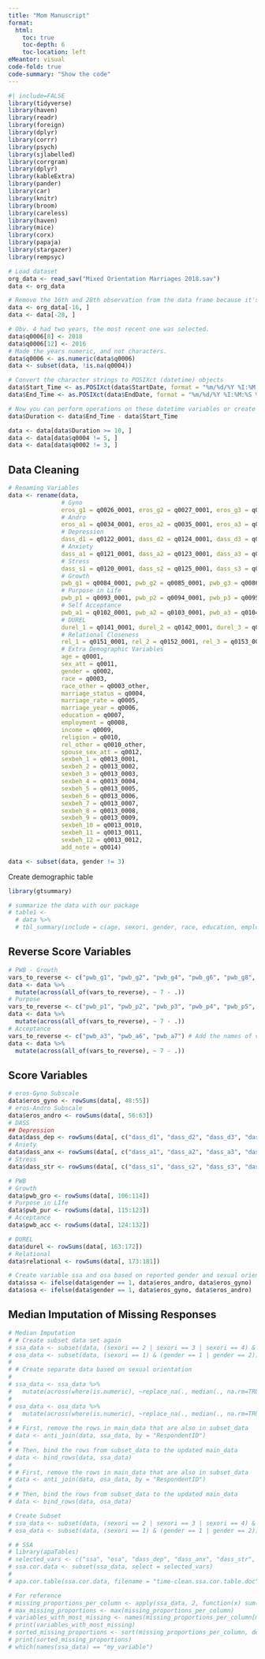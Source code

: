 ```yaml
---
title: "Mom Manuscript"
format:
  html:
    toc: true
    toc-depth: 6
    toc-location: left
eMeantor: visual
code-fold: true
code-summary: "Show the code"
---
```


```r
#| include=FALSE
library(tidyverse)
library(haven)
library(readr)
library(foreign)
library(dplyr)
library(corrr)
library(psych)
library(sjlabelled)
library(corrgram)
library(dplyr)
library(kableExtra)
library(pander)
library(car)
library(knitr)
library(broom)
library(careless)
library(haven)
library(mice)
library(corx)
library(papaja)
library(stargazer)
library(rempsyc)
```

```r
# Load dataset
org_data <- read_sav("Mixed Orientation Marriages 2018.sav")
data <- org_data

# Remove the 16th and 28th observation from the data frame because it's flawwed.
data <- org_data[-16, ]
data <- data[-28, ]

# Obv. 4 had two years, the most recent one was selected. 
data$q0006[8] <- 2018
data$q0006[12] <- 2016
# Made the years numeric, and not characters. 
data$q0006 <- as.numeric(data$q0006)
data <- subset(data, !is.na(q0004))

# Convert the character strings to POSIXct (datetime) objects
data$Start_Time <- as.POSIXct(data$StartDate, format = "%m/%d/%Y %I:%M:%S %p")
data$End_Time <- as.POSIXct(data$EndDate, format = "%m/%d/%Y %I:%M:%S %p")

# Now you can perform operations on these datetime variables or create a new one based on them
data$Duration <- data$End_Time - data$Start_Time

data <- data[data$Duration >= 10, ]
data <- data[data$q0004 != 5, ]
data <- data[data$q0002 != 3, ]
```

## Data Cleaning

```r
# Renaming Variables
data <- rename(data, 
               # Gyno
               eros_g1 = q0026_0001, eros_g2 = q0027_0001, eros_g3 = q0028_0001, eros_g4 = q0029_0001, eros_g5 = q0030_0001, eros_g6 = q0031_0001, eros_g7 = q0032_0001, eros_g8 = q0033_0001, 
               # Andro
               eros_a1 = q0034_0001, eros_a2 = q0035_0001, eros_a3 = q0036_0001, eros_a4 = q0037_0001, eros_a5 = q0038_0001, eros_a6 = q0039_0001, eros_a7 = q0040_0001, eros_a8 = q0041_0001,
               # Depression
               dass_d1 = q0122_0001, dass_d2 = q0124_0001, dass_d3 = q0129_0001, dass_d4 = q0132_0001, dass_d5 = q0135_0001, dass_d6 = q0136_0001, dass_d7 = q0140_0001,
               # Anxiety
               dass_a1 = q0121_0001, dass_a2 = q0123_0001, dass_a3 = q0126_0001, dass_a4 = q0128_0001, dass_a5 = q0134_0001, dass_a6 = q0138_0001, dass_a7 = q0139_0001, 
               # Stress
               dass_s1 = q0120_0001, dass_s2 = q0125_0001, dass_s3 = q0127_0001, dass_s4 = q0130_0001, dass_s5 = q0131_0001, dass_s6 = q0133_0001, dass_s7 = q0137_0001,
               # Growth
               pwb_g1 = q0084_0001, pwb_g2 = q0085_0001, pwb_g3 = q0086_0001, pwb_g4 = q0087_0001, pwb_g5 = q0088_0001, pwb_g6 = q0089_0001, pwb_g7 = q0090_0001, pwb_g8 = q0091_0001, pwb_g9 = q0092_0001,
               # Purpose in Life
               pwb_p1 = q0093_0001, pwb_p2 = q0094_0001, pwb_p3 = q0095_0001, pwb_p4 = q0096_0001, pwb_p5 = q0097_0001, pwb_p6 = q0098_0001, pwb_p7 = q0099_0001, pwb_p8 = q0100_0001, pwb_p9 = q0101_0001, 
               # Self Acceptance
               pwb_a1 = q0102_0001, pwb_a2 = q0103_0001, pwb_a3 = q0104_0001, pwb_a4 = q0105_0001, pwb_a5 = q0106_0001, pwb_a6 = q0107_0001, pwb_a7 = q0108_0001, pwb_a8 = q0109_0001, pwb_a9 = q0110_0001,
               # DUREL
               durel_1 = q0141_0001, durel_2 = q0142_0001, durel_3 = q0143_0001, durel_4 = q0144_0001, durel_5 = q0145_0001, durel_6 = q0146_0001, durel_7 = q0147_0001, durel_8 = q0148_0001, durel_9 = q0149_0001, durel_10 = q0150_0001,
               # Relational Closeness
               rel_1 = q0151_0001, rel_2 = q0152_0001, rel_3 = q0153_0001, rel_4 = q0154_0001, rel_5 = q0155_0001, rel_6 = q0156_0001, rel_7 = q0157_0001, rel_8 = q0158_0001, rel_9 = q0159_0001,
               # Extra Demographic Variables
               age = q0001,
               sex_att = q0011, 
               gender = q0002,
               race = q0003,
               race_other = q0003_other,
               marriage_status = q0004,
               marriage_rate = q0005,
               marriage_year = q0006,
               education = q0007,
               employment = q0008,
               income = q0009,
               religion = q0010,
               rel_other = q0010_other,
               spouse_sex_att = q0012,
               sexbeh_1 = q0013_0001,
               sexbeh_2 = q0013_0002,
               sexbeh_3 = q0013_0003,
               sexbeh_4 = q0013_0004,
               sexbeh_5 = q0013_0005,
               sexbeh_6 = q0013_0006,
               sexbeh_7 = q0013_0007,
               sexbeh_8 = q0013_0008,
               sexbeh_9 = q0013_0009,
               sexbeh_10 = q0013_0010,
               sexbeh_11 = q0013_0011,
               sexbeh_12 = q0013_0012,
               add_note = q0014)

data <- subset(data, gender != 3)
```

Create demographic table

```r
library(gtsummary)

# summarize the data with our package
# table1 <- 
  # data %>%
  # tbl_summary(include = c(age, sexori, gender, race, education, employment, income, rel_affiliation, spouse_so))
```

## Reverse Score Variables

```r
# PWB - Growth
vars_to_reverse <- c("pwb_g1", "pwb_g2", "pwb_g4", "pwb_g6", "pwb_g8", "pwb_g9") # Add the names of variables to reverse
data <- data %>%
  mutate(across(all_of(vars_to_reverse), ~ 7 - .))
# Purpose
vars_to_reverse <- c("pwb_p1", "pwb_p2", "pwb_p3", "pwb_p4", "pwb_p5", "pwb_p9") # Add the names of variables to reverse
data <- data %>%
  mutate(across(all_of(vars_to_reverse), ~ 7 - .))
# Acceptance
vars_to_reverse <- c("pwb_a3", "pwb_a6", "pwb_a7") # Add the names of variables to reverse
data <- data %>%
  mutate(across(all_of(vars_to_reverse), ~ 7 - .))
```

## Score Variables

```r
# eros-Gyno Subscale
data$eros_gyno <- rowSums(data[, 48:55])
# eros-Andro Subscale
data$eros_andro <- rowSums(data[, 56:63])
# DASS
## Depression
data$dass_dep <- rowSums(data[, c("dass_d1", "dass_d2", "dass_d3", "dass_d4", "dass_d5", "dass_d6", "dass_d7")], na.rm = TRUE)
# Aniety
data$dass_anx <- rowSums(data[, c("dass_a1", "dass_a2", "dass_a3", "dass_a4", "dass_a5", "dass_a6", "dass_a7")], na.rm = TRUE)
# Stress
data$dass_str <- rowSums(data[, c("dass_s1", "dass_s2", "dass_s3", "dass_s4", "dass_s5", "dass_s6", "dass_s7")], na.rm = TRUE)

# PWB
# Growth
data$pwb_gro <- rowSums(data[, 106:114])
# Purpose in LIfe
data$pwb_pur <- rowSums(data[, 115:123])
# Acceptance
data$pwb_acc <- rowSums(data[, 124:132])

# DUREL
data$durel <- rowSums(data[, 163:172])
# Relational
data$relational <- rowSums(data[, 173:181])
```

```r
# Create variable ssa and osa based on reported gender and sexual orientation
data$ssa <- ifelse(data$gender == 1, data$eros_andro, data$eros_gyno)
data$osa <- ifelse(data$gender == 1, data$eros_gyno, data$eros_andro)
```

## Median Imputation of Missing Responses

```r
# Median Imputation
# # Create subset data set again
# ssa_data <- subset(data, (sexori == 2 | sexori == 3 | sexori == 4) & (gender == 1 | gender == 2))
# osa_data <- subset(data, (sexori == 1) & (gender == 1 | gender == 2))
# 
# # Create separate data based on sexual orientation
# 
# ssa_data <- ssa_data %>%
#   mutate(across(where(is.numeric), ~replace_na(., median(., na.rm=TRUE))))
# 
# osa_data <- osa_data %>%
#   mutate(across(where(is.numeric), ~replace_na(., median(., na.rm=TRUE))))
# 
# # First, remove the rows in main_data that are also in subset_data
# data <- anti_join(data, ssa_data, by = "RespondentID")
# 
# # Then, bind the rows from subset_data to the updated main_data
# data <- bind_rows(data, ssa_data)
# 
# # First, remove the rows in main_data that are also in subset_data
# data <- anti_join(data, osa_data, by = "RespondentID")
# 
# # Then, bind the rows from subset_data to the updated main_data
# data <- bind_rows(data, osa_data)
```

```r
# Create Subset
# ssa_data <- subset(data, (sexori == 2 | sexori == 3 | sexori == 4) & (gender == 1 | gender == 2))
# osa_data <- subset(data, (sexori == 1) & (gender == 1 | gender == 2))
```

```r
# # SSA
# library(apaTables)
# selected_vars <- c("ssa", "osa", "dass_dep", "dass_anx", "dass_str", "pwb_gro", "pwb_pur", "pwb_acc", "durel", "relational")
# ssa.cor.data <- subset(ssa_data, select = selected_vars)
# 
# apa.cor.table(ssa.cor.data, filename = "time-clean.ssa.cor.table.doc")
```

```r
# For reference
# missing_proportions_per_column <- apply(ssa_data, 2, function(x) sum(is.na(x)) / length(x))
# max_missing_proportions <- max(missing_proportions_per_column)
# variables_with_most_missing <- names(missing_proportions_per_column[missing_proportions_per_column == max_missing_proportions])
# print(variables_with_most_missing)
# sorted_missing_proportions <- sort(missing_proportions_per_column, decreasing = TRUE)
# print(sorted_missing_proportions)
# which(names(ssa_data) == "my_variable")
```
